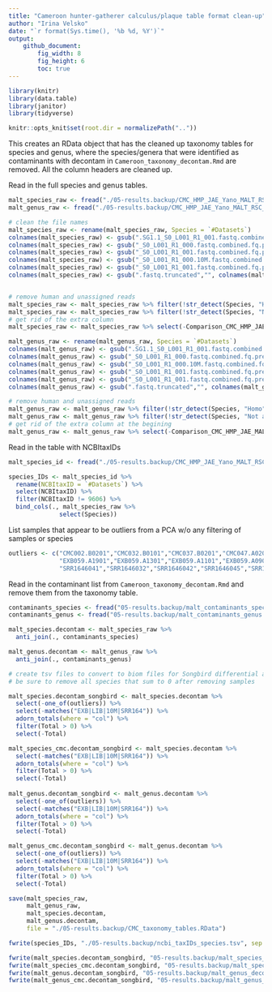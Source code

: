 ```yaml
---
title: "Cameroon hunter-gatherer calculus/plaque table format clean-up"
author: "Irina Velsko"
date: "`r format(Sys.time(), '%b %d, %Y')`"
output:
    github_document:
        fig_width: 8
        fig_height: 6
        toc: true
---
```


```r
library(knitr)
library(data.table)
library(janitor)
library(tidyverse)

```

```r
knitr::opts_knit$set(root.dir = normalizePath(".."))
```

This creates an RData object that has the cleaned up taxonomy tables for species
and genus, where the species/genera that were identified as contaminants with
decontam in `Cameroon_taxonomy_decontam.Rmd` are removed. All the column headers
are cleaned up. 

Read in the full species and genus tables.
```r
malt_species_raw <- fread("./05-results.backup/CMC_HMP_JAE_Yano_MALT_RSC_species_bacteria_archaea.txt")
malt_genus_raw <- fread("./05-results.backup/CMC_HMP_JAE_Yano_MALT_RSC_genus_bacteria_archaea.txt")

# clean the file names
malt_species_raw <- rename(malt_species_raw, Species = `#Datasets`)
colnames(malt_species_raw) <- gsub(".SG1.1_S0_L001_R1_001.fastq.combined.fq.prefixed.extractunmapped.bam","", colnames(malt_species_raw))
colnames(malt_species_raw) <- gsub("_S0_L001_R1_000.fastq.combined.fq.prefixed.extractunmapped.bam","", colnames(malt_species_raw))
colnames(malt_species_raw) <- gsub("_S0_L001_R1_001.fastq.combined.fq.prefixed.extractunmapped.bam.10M","_10M", colnames(malt_species_raw))
colnames(malt_species_raw) <- gsub("_S0_L001_R1_000.10M.fastq.combined.fq.prefixed.extractunmapped.bam","_10M", colnames(malt_species_raw))
colnames(malt_species_raw) <- gsub("_S0_L001_R1_001.fastq.combined.fq.prefixed.extractunmapped.bam","", colnames(malt_species_raw))
colnames(malt_species_raw) <- gsub(".fastq.truncated","", colnames(malt_species_raw))


# remove human and unassigned reads
malt_species_raw <- malt_species_raw %>% filter(!str_detect(Species, "Homo sapiens"))
malt_species_raw <- malt_species_raw %>% filter(!str_detect(Species, "Not assigned"))
# get rid of the extra column
malt_species_raw <- malt_species_raw %>% select(-Comparison_CMC_HMP_JAE_MALT_RSC)

malt_genus_raw <- rename(malt_genus_raw, Species = `#Datasets`)
colnames(malt_genus_raw) <- gsub(".SG1.1_S0_L001_R1_001.fastq.combined.fq.prefixed.extractunmapped.bam","", colnames(malt_genus_raw))
colnames(malt_genus_raw) <- gsub("_S0_L001_R1_000.fastq.combined.fq.prefixed.extractunmapped.bam","", colnames(malt_genus_raw))
colnames(malt_genus_raw) <- gsub("_S0_L001_R1_000.10M.fastq.combined.fq.prefixed.extractunmapped.bam","_10M", colnames(malt_genus_raw))
colnames(malt_genus_raw) <- gsub("_S0_L001_R1_001.fastq.combined.fq.prefixed.extractunmapped.bam.10M","_10M", colnames(malt_genus_raw))
colnames(malt_genus_raw) <- gsub("_S0_L001_R1_001.fastq.combined.fq.prefixed.extractunmapped.bam","", colnames(malt_genus_raw))
colnames(malt_genus_raw) <- gsub(".fastq.truncated","", colnames(malt_genus_raw))

# remove human and unassigned reads
malt_genus_raw <- malt_genus_raw %>% filter(!str_detect(Species, "Homo"))
malt_genus_raw <- malt_genus_raw %>% filter(!str_detect(Species, "Not assigned"))
# get rid of the extra column at the begining
malt_genus_raw <- malt_genus_raw %>% select(-Comparison_CMC_HMP_JAE_MALT_RSC)

```

Read in the table with NCBItaxIDs
```r
malt_species_id <- fread("./05-results.backup/CMC_HMP_JAE_Yano_MALT_RSC_speciesIDs_bacteria_archaea.txt")

species_IDs <- malt_species_id %>%
  rename(NCBItaxID = `#Datasets`) %>%
  select(NCBItaxID) %>%
  filter(NCBItaxID != 9606) %>%
  bind_cols(., malt_species_raw %>%
              select(Species))

```


List samples that appear to be outliers from a PCA w/o any filtering of samples or species
```r
outliers <- c("CMC002.B0201","CMC032.B0101","CMC037.B0201","CMC047.A0201",
              "EXB059.A1901","EXB059.A1301","EXB059.A1101","EXB059.A0901",
              "SRR1646041","SRR1646032","SRR1646042","SRR1646045","SRR1646030","SRR1646047")

```

Read in the contaminant list from `Cameroon_taxonomy_decontam.Rmd` and remove them from the taxonomy table. 
```r

contaminants_species <- fread("05-results.backup/malt_contaminants_species.tsv", header = T, sep = "\t")
contaminants_genus <- fread("05-results.backup/malt_contaminants_genus.tsv")

malt_species.decontam <- malt_species_raw %>%
  anti_join(., contaminants_species)

malt_genus.decontam <- malt_genus_raw %>%
  anti_join(., contaminants_genus)

# create tsv files to convert to biom files for Songbird differential abundance analysis
# be sure to remove all species that sum to 0 after removing samples

malt_species.decontam_songbird <- malt_species.decontam %>%
  select(-one_of(outliers)) %>%
  select(-matches("EXB|LIB|10M|SRR164")) %>%
  adorn_totals(where = "col") %>%
  filter(Total > 0) %>%
  select(-Total)

malt_species_cmc.decontam_songbird <- malt_species.decontam %>%
  select(-matches("EXB|LIB|10M|SRR164")) %>%
  adorn_totals(where = "col") %>%
  filter(Total > 0) %>%
  select(-Total)
  
malt_genus.decontam_songbird <- malt_genus.decontam %>%
  select(-one_of(outliers)) %>%
  select(-matches("EXB|LIB|10M|SRR164")) %>%
  adorn_totals(where = "col") %>%
  filter(Total > 0) %>%
  select(-Total)

malt_genus_cmc.decontam_songbird <- malt_genus.decontam %>%
  select(-one_of(outliers)) %>%
  select(-matches("EXB|LIB|10M|SRR164")) %>%
  adorn_totals(where = "col") %>%
  filter(Total > 0) %>%
  select(-Total)

```


```r
save(malt_species_raw,
     malt_genus_raw,
     malt_species.decontam,
     malt_genus.decontam,
     file = "./05-results.backup/CMC_taxonomy_tables.RData")

fwrite(species_IDs, "./05-results.backup/ncbi_taxIDs_species.tsv", sep ="\t", quote = F)

fwrite(malt_species.decontam_songbird, "05-results.backup/malt_species_decontam.tsv", sep = "\t", quote = F)
fwrite(malt_species_cmc.decontam_songbird, "05-results.backup/malt_species_cmc_decontam.tsv", sep = "\t", quote = F)
fwrite(malt_genus.decontam_songbird, "05-results.backup/malt_genus_decontam.tsv", sep = "\t", quote = F)
fwrite(malt_genus_cmc.decontam_songbird, "05-results.backup/malt_genus_cmc_decontam.tsv", sep = "\t", quote = F)


```
